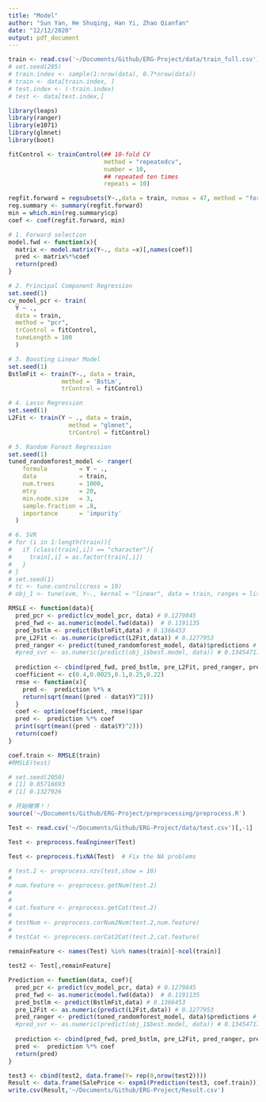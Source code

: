 ```yaml
---
title: "Model"
author: "Sun Yan, He Shuqing, Han Yi, Zhao Qianfan"
date: "12/12/2020"
output: pdf_document
---
```


```r
train <- read.csv('~/Documents/Github/ERG-Project/data/train_full.csv')[,-1] 
# set.seed(205)
# train.index <- sample(1:nrow(data), 0.7*nrow(data))
# train <- data[train.index, ]
# test.index <- (-train.index)
# test <- data[test.index,]
```


```r
library(leaps)
library(ranger)
library(e1071)
library(glmnet)
library(boot)

fitControl <- trainControl(## 10-fold CV
                           method = "repeatedcv",
                           number = 10,
                           ## repeated ten times
                           repeats = 10)

regfit.forward = regsubsets(Y~.,data = train, nvmax = 47, method = "forward")
reg.summary <- summary(regfit.forward)
min = which.min(reg.summary$cp)
coef <- coef(regfit.forward, min)

# 1. Forward selection
model.fwd <- function(x){
  matrix <- model.matrix(Y~., data =x)[,names(coef)]
  pred <- matrix%*%coef
  return(pred)
}

# 2. Principal Component Regression
set.seed(1)
cv_model_pcr <- train(
  Y ~ ., 
  data = train, 
  method = "pcr",
  trControl = fitControl,
  tuneLength = 100
  )

# 3. Boosting Linear Model
set.seed(1)
BstlmFit <- train(Y~., data = train,
               method = 'BstLm',
               trControl = fitControl)

# 4. Lasso Regression
set.seed(1)
L2Fit <- train(Y ~ ., data = train, 
                 method = "glmnet", 
                 trControl = fitControl)

# 5. Random Forest Regression
set.seed(1)
tuned_randomforest_model <- ranger(
    formula         = Y ~ ., 
    data            = train, 
    num.trees       = 1000,
    mtry            = 20,
    min.node.size   = 3,
    sample.fraction = .8,
    importance      = 'impurity'
  )

```
```r
# 6. SVR
# for (i in 1:length(train)){
#   if (class(train[,i]) == "character"){
#     train[,i] = as.factor(train[,i])
#   }
# }
# set.seed(1)
# tc <- tune.control(cross = 10)
# obj_1 <- tune(svm, Y~., kernal = "linear", data = train, ranges = list(gamma = 2^(-2:2), cost = 2^(2:4)), tunecontrol = tc)

```


```r
RMSLE <- function(data){
  pred_pcr <- predict(cv_model_pcr, data) # 0.1279845 
  pred_fwd <- as.numeric(model.fwd(data))  # 0.1191135 
  pred_bstlm <- predict(BstlmFit,data) # 0.1366453 
  pre_L2Fit <- as.numeric(predict(L2Fit,data)) # 0.1277953
  pred_ranger <- predict(tuned_randomforest_model, data)$predictions # 0.1376053 
  #pred_svr <- as.numeric(predict(obj_1$best.model, data)) # 0.13454717
  
  prediction <- cbind(pred_fwd, pred_bstlm, pre_L2Fit, pred_ranger, pred_pcr)
  coefficient <- c(0.4,0.0025,0.1,0.25,0.22)
  rmse <- function(x){
    pred <-  prediction %*% x
    return(sqrt(mean((pred - data$Y)^2)))
  }
  coef <- optim(coefficient, rmse)$par
  pred <-  prediction %*% coef
  print(sqrt(mean((pred - data$Y)^2)))
  return(coef)
}
```


```r
coef.train <- RMSLE(train)
#RMSLE(test)

# set.seed(2050)
# [1] 0.05716693
# [1] 0.1327926

```


```r
# 开始赌博！！
source('~/Documents/Github/ERG-Project/preprocessing/preprocess.R')
```

```r
Test <- read.csv('~/Documents/Github/ERG-Project/data/test.csv')[,-1]

Test <- preprocess.feaEngineer(Test)

Test <- preprocess.fixNA(Test)  # Fix the NA problems 

# test.2 <- preprocess.nzv(test,show = 10)
# 
# num.feature <- preprocess.getNum(test.2)
# 
# 
# cat.feature <- preprocess.getCat(test.2)
# 
# testNum <- preprocess.corNum2Num(test.2,num.feature)
# 
# testCat <- preprocess.corCat2Cat(test.2,cat.feature)

remainFeature <- names(Test) %in% names(train)[-ncol(train)]

test2 <- Test[,remainFeature]

```

```r
Prediction <- function(data, coef){
  pred_pcr <- predict(cv_model_pcr, data) # 0.1279845 
  pred_fwd <- as.numeric(model.fwd(data))  # 0.1191135 
  pred_bstlm <- predict(BstlmFit,data) # 0.1366453 
  pre_L2Fit <- as.numeric(predict(L2Fit,data)) # 0.1277953
  pred_ranger <- predict(tuned_randomforest_model, data)$predictions # 0.1376053 
  #pred_svr <- as.numeric(predict(obj_1$best.model, data)) # 0.13454717
  
  prediction <- cbind(pred_fwd, pred_bstlm, pre_L2Fit, pred_ranger, pred_pcr)
  pred <-  prediction %*% coef
  return(pred)
}

test3 <- cbind(test2, data.frame(Y= rep(0,nrow(test2))))
Result <- data.frame(SalePrice <- expm1(Prediction(test3, coef.train)))
write.csv(Result,'~/Documents/Github/ERG-Project/Result.csv')
```

